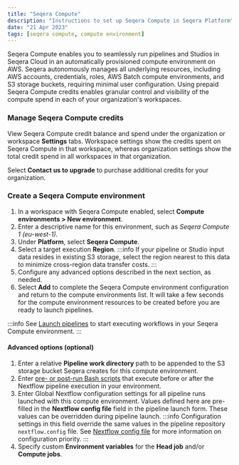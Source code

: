 ```yaml
---
title: "Seqera Compute"
description: "Instructions to set up Seqera Compute in Seqera Platform"
date: "21 Apr 2023"
tags: [seqera compute, compute environment]
---
```


Seqera Compute enables you to seamlessly run pipelines and Studios in Seqera Cloud in an automatically provisioned compute environment on AWS. Seqera autonomously manages all underlying resources, including AWS accounts, credentials, roles, AWS Batch compute environments, and S3 storage buckets, requiring minimal user configuration. Using prepaid Seqera Compute credits enables granular control and visibility of the compute spend in each of your organization's workspaces.

### Manage Seqera Compute credits 

View Seqera Compute credit balance and spend under the organization or workspace **Settings** tabs. Workspace settings show the credits spent on Seqera Compute in that workspace, whereas organization settings show the total credit spend in all workspaces in that organization. 

Select **Contact us to upgrade** to purchase additional credits for your organization. 

### Create a Seqera Compute environment 

1. In a workspace with Seqera Compute enabled, select **Compute environments > New environment**.
1. Enter a descriptive name for this environment, such as _Seqera Compute 1 (eu-west-1)_.
1. Under **Platform**, select **Seqera Compute**. 
1. Select a target execution **Region**. 
    :::info
    If your pipeline or Studio input data resides in existing S3 storage, select the region nearest to this data to minimize cross-region data transfer costs. 
    :::
1. Configure any advanced options described in the next section, as needed.
1. Select **Add** to complete the Seqera Compute environment configuration and return to the compute environments list. It will take a few seconds for the compute environment resources to be created before you are ready to launch pipelines. 

:::info 
See [Launch pipelines](../launch/launchpad.mdx) to start executing workflows in your Seqera Compute environment.
:::

#### Advanced options (optional)

1. Enter a relative **Pipeline work directory** path to be appended to the S3 storage bucket Seqera creates for this compute environment. 
1. Enter [pre- or post-run Bash scripts](../launch/advanced.mdx#pre--post-run-scripts) that execute before or after the Nextflow pipeline execution in your environment.
1. Enter Global Nextflow configuration settings for all pipeline runs launched with this compute environment. Values defined here are pre-filled in the **Nextflow config file** field in the pipeline launch form. These values can be overridden during pipeline launch. 
    :::info
    Configuration settings in this field override the same values in the pipeline repository `nextflow.config` file. See [Nextflow config file](../launch/advanced.mdx#nextflow-config-file) for more information on configuration priority. 
    :::
1. Specify custom **Environment variables** for the **Head job** and/or **Compute jobs**.
